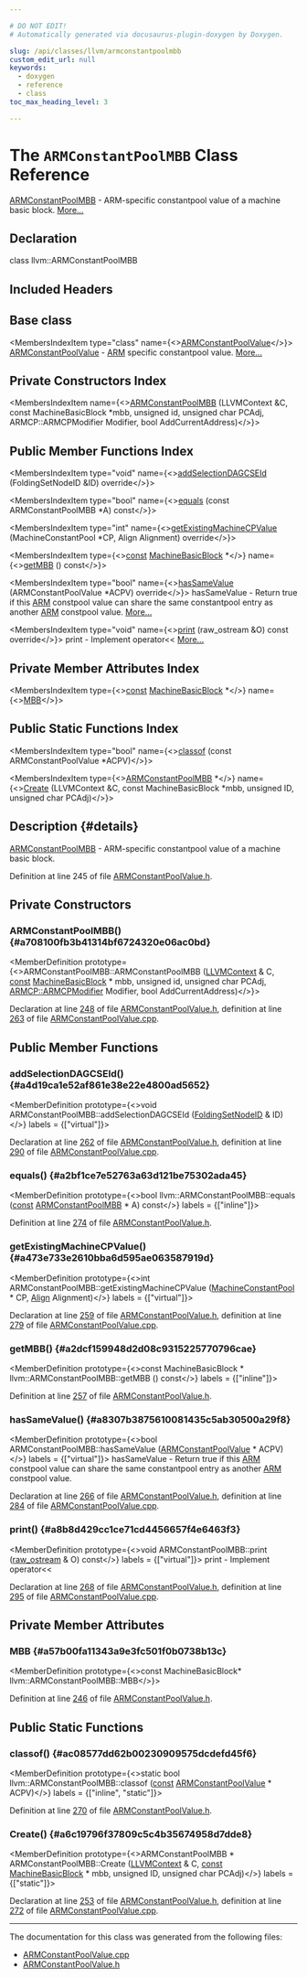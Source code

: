 ```yaml
---

# DO NOT EDIT!
# Automatically generated via docusaurus-plugin-doxygen by Doxygen.

slug: /api/classes/llvm/armconstantpoolmbb
custom_edit_url: null
keywords:
  - doxygen
  - reference
  - class
toc_max_heading_level: 3

---
```





# The `ARMConstantPoolMBB` Class Reference

<DoxygenPage pluginConfig={pluginConfig}>

<a href="/docs/api/classes/llvm/armconstantpoolmbb">ARMConstantPoolMBB</a> - ARM-specific constantpool value of a machine basic block. <a href="#details">More...</a>

## Declaration

<CodeBlock>class llvm::ARMConstantPoolMBB</CodeBlock>

## Included Headers

<IncludesList>
<IncludesListItem
  filePath="Target/ARM/ARMConstantPoolValue.h"
  permalink="/docs/api/files/lib/lib/target/lib/target/arm/armconstantpoolvalue-h"
  isLocal="true" />
</IncludesList>

## Base class

<MembersIndex>

<MembersIndexItem
  type="class"
  name={<><a href="/docs/api/classes/llvm/armconstantpoolvalue">ARMConstantPoolValue</a></>}>
<a href="/docs/api/classes/llvm/armconstantpoolvalue">ARMConstantPoolValue</a> - <a href="/docs/api/namespaces/llvm/arm">ARM</a> specific constantpool value. <a href="/docs/api/classes/llvm/armconstantpoolvalue/#details">More...</a>
</MembersIndexItem>

</MembersIndex>

## Private Constructors Index

<MembersIndex>

<MembersIndexItem
  name={<><a href="#a708100fb3b41314bf6724320e06ac0bd">ARMConstantPoolMBB</a> (LLVMContext &amp;C, const MachineBasicBlock &#42;mbb, unsigned id, unsigned char PCAdj, ARMCP::ARMCPModifier Modifier, bool AddCurrentAddress)</>}>
</MembersIndexItem>

</MembersIndex>

## Public Member Functions Index

<MembersIndex>

<MembersIndexItem
  type="void"
  name={<><a href="#a4d19ca1e52af861e38e22e4800ad5652">addSelectionDAGCSEId</a> (FoldingSetNodeID &amp;ID) override</>}>
</MembersIndexItem>

<MembersIndexItem
  type="bool"
  name={<><a href="#a2bf1ce7e52763a63d121be75302ada45">equals</a> (const ARMConstantPoolMBB &#42;A) const</>}>
</MembersIndexItem>

<MembersIndexItem
  type="int"
  name={<><a href="#a473e733e2610bba6d595ae063587919d">getExistingMachineCPValue</a> (MachineConstantPool &#42;CP, Align Alignment) override</>}>
</MembersIndexItem>

<MembersIndexItem
  type={<><a href="/docs/api/files/lib/lib/target/lib/target/aarch64/aarch64promoteconstant-cpp/#a90f8350fecae261c25be85d38b451bff">const</a> <a href="/docs/api/classes/llvm/machinebasicblock">MachineBasicBlock</a> &#42;</>}
  name={<><a href="#a2dcf159948d2d08c9315225770796cae">getMBB</a> () const</>}>
</MembersIndexItem>

<MembersIndexItem
  type="bool"
  name={<><a href="#a8307b3875610081435c5ab30500a29f8">hasSameValue</a> (ARMConstantPoolValue &#42;ACPV) override</>}>
hasSameValue - Return true if this <a href="/docs/api/namespaces/llvm/arm">ARM</a> constpool value can share the same constantpool entry as another <a href="/docs/api/namespaces/llvm/arm">ARM</a> constpool value. <a href="#a8307b3875610081435c5ab30500a29f8">More...</a>
</MembersIndexItem>

<MembersIndexItem
  type="void"
  name={<><a href="#a8b8d429cc1ce71cd4456657f4e6463f3">print</a> (raw&#95;ostream &amp;O) const override</>}>
print - Implement operator&lt;&lt; <a href="#a8b8d429cc1ce71cd4456657f4e6463f3">More...</a>
</MembersIndexItem>

</MembersIndex>

## Private Member Attributes Index

<MembersIndex>

<MembersIndexItem
  type={<><a href="/docs/api/files/lib/lib/target/lib/target/aarch64/aarch64promoteconstant-cpp/#a90f8350fecae261c25be85d38b451bff">const</a> <a href="/docs/api/classes/llvm/machinebasicblock">MachineBasicBlock</a> &#42;</>}
  name={<><a href="#a57b00fa11343a9e3fc501f0b0738b13c">MBB</a></>}>
</MembersIndexItem>

</MembersIndex>

## Public Static Functions Index

<MembersIndex>

<MembersIndexItem
  type="bool"
  name={<><a href="#ac08577dd62b00230909575dcdefd45f6">classof</a> (const ARMConstantPoolValue &#42;ACPV)</>}>
</MembersIndexItem>

<MembersIndexItem
  type={<><a href="/docs/api/classes/llvm/armconstantpoolmbb">ARMConstantPoolMBB</a> &#42;</>}
  name={<><a href="#a6c19796f37809c5c4b35674958d7dde8">Create</a> (LLVMContext &amp;C, const MachineBasicBlock &#42;mbb, unsigned ID, unsigned char PCAdj)</>}>
</MembersIndexItem>

</MembersIndex>

## Description {#details}

<a href="/docs/api/classes/llvm/armconstantpoolmbb">ARMConstantPoolMBB</a> - ARM-specific constantpool value of a machine basic block.

Definition at line 245 of file <a href="/docs/api/files/lib/lib/target/lib/target/arm/armconstantpoolvalue-h">ARMConstantPoolValue.h</a>.

<SectionDefinition>

## Private Constructors

### ARMConstantPoolMBB() {#a708100fb3b41314bf6724320e06ac0bd}

<MemberDefinition
  prototype={<>ARMConstantPoolMBB::ARMConstantPoolMBB (<a href="/docs/api/classes/llvm/llvmcontext">LLVMContext</a> &amp; C, <a href="/docs/api/files/lib/lib/target/lib/target/aarch64/aarch64promoteconstant-cpp/#a90f8350fecae261c25be85d38b451bff">const</a> <a href="/docs/api/classes/llvm/machinebasicblock">MachineBasicBlock</a> &#42; mbb, unsigned id, unsigned char PCAdj, <a href="/docs/api/namespaces/llvm/armcp/#ad792b254bbbd9b9f3e5ea93d54a54d85">ARMCP::ARMCPModifier</a> Modifier, bool AddCurrentAddress)</>}>

Declaration at line <a href="/docs/api/files/lib/lib/target/lib/target/arm/armconstantpoolvalue-h/#l00248">248</a> of file <a href="/docs/api/files/lib/lib/target/lib/target/arm/armconstantpoolvalue-h">ARMConstantPoolValue.h</a>, definition at line <a href="/docs/api/files/lib/lib/target/lib/target/arm/armconstantpoolvalue-cpp/#l00263">263</a> of file <a href="/docs/api/files/lib/lib/target/lib/target/arm/armconstantpoolvalue-cpp">ARMConstantPoolValue.cpp</a>.
</MemberDefinition>

</SectionDefinition>

<SectionDefinition>

## Public Member Functions

### addSelectionDAGCSEId() {#a4d19ca1e52af861e38e22e4800ad5652}

<MemberDefinition
  prototype={<>void ARMConstantPoolMBB::addSelectionDAGCSEId (<a href="/docs/api/classes/llvm/foldingsetnodeid">FoldingSetNodeID</a> &amp; ID)</>}
  labels = {["virtual"]}>

Declaration at line <a href="/docs/api/files/lib/lib/target/lib/target/arm/armconstantpoolvalue-h/#l00262">262</a> of file <a href="/docs/api/files/lib/lib/target/lib/target/arm/armconstantpoolvalue-h">ARMConstantPoolValue.h</a>, definition at line <a href="/docs/api/files/lib/lib/target/lib/target/arm/armconstantpoolvalue-cpp/#l00290">290</a> of file <a href="/docs/api/files/lib/lib/target/lib/target/arm/armconstantpoolvalue-cpp">ARMConstantPoolValue.cpp</a>.
</MemberDefinition>

### equals() {#a2bf1ce7e52763a63d121be75302ada45}

<MemberDefinition
  prototype={<>bool llvm::ARMConstantPoolMBB::equals (<a href="/docs/api/files/lib/lib/target/lib/target/aarch64/aarch64promoteconstant-cpp/#a90f8350fecae261c25be85d38b451bff">const</a> <a href="/docs/api/classes/llvm/armconstantpoolmbb">ARMConstantPoolMBB</a> &#42; A) const</>}
  labels = {["inline"]}>

Definition at line <a href="/docs/api/files/lib/lib/target/lib/target/arm/armconstantpoolvalue-h/#l00274">274</a> of file <a href="/docs/api/files/lib/lib/target/lib/target/arm/armconstantpoolvalue-h">ARMConstantPoolValue.h</a>.
</MemberDefinition>

### getExistingMachineCPValue() {#a473e733e2610bba6d595ae063587919d}

<MemberDefinition
  prototype={<>int ARMConstantPoolMBB::getExistingMachineCPValue (<a href="/docs/api/classes/llvm/machineconstantpool">MachineConstantPool</a> &#42; CP, <a href="/docs/api/structs/llvm/align">Align</a> Alignment)</>}
  labels = {["virtual"]}>

Declaration at line <a href="/docs/api/files/lib/lib/target/lib/target/arm/armconstantpoolvalue-h/#l00259">259</a> of file <a href="/docs/api/files/lib/lib/target/lib/target/arm/armconstantpoolvalue-h">ARMConstantPoolValue.h</a>, definition at line <a href="/docs/api/files/lib/lib/target/lib/target/arm/armconstantpoolvalue-cpp/#l00279">279</a> of file <a href="/docs/api/files/lib/lib/target/lib/target/arm/armconstantpoolvalue-cpp">ARMConstantPoolValue.cpp</a>.
</MemberDefinition>

### getMBB() {#a2dcf159948d2d08c9315225770796cae}

<MemberDefinition
  prototype={<>const MachineBasicBlock &#42; llvm::ARMConstantPoolMBB::getMBB () const</>}
  labels = {["inline"]}>

Definition at line <a href="/docs/api/files/lib/lib/target/lib/target/arm/armconstantpoolvalue-h/#l00257">257</a> of file <a href="/docs/api/files/lib/lib/target/lib/target/arm/armconstantpoolvalue-h">ARMConstantPoolValue.h</a>.
</MemberDefinition>

### hasSameValue() {#a8307b3875610081435c5ab30500a29f8}

<MemberDefinition
  prototype={<>bool ARMConstantPoolMBB::hasSameValue (<a href="/docs/api/classes/llvm/armconstantpoolvalue">ARMConstantPoolValue</a> &#42; ACPV)</>}
  labels = {["virtual"]}>
hasSameValue - Return true if this <a href="/docs/api/namespaces/llvm/arm">ARM</a> constpool value can share the same constantpool entry as another <a href="/docs/api/namespaces/llvm/arm">ARM</a> constpool value.

Declaration at line <a href="/docs/api/files/lib/lib/target/lib/target/arm/armconstantpoolvalue-h/#l00266">266</a> of file <a href="/docs/api/files/lib/lib/target/lib/target/arm/armconstantpoolvalue-h">ARMConstantPoolValue.h</a>, definition at line <a href="/docs/api/files/lib/lib/target/lib/target/arm/armconstantpoolvalue-cpp/#l00284">284</a> of file <a href="/docs/api/files/lib/lib/target/lib/target/arm/armconstantpoolvalue-cpp">ARMConstantPoolValue.cpp</a>.
</MemberDefinition>

### print() {#a8b8d429cc1ce71cd4456657f4e6463f3}

<MemberDefinition
  prototype={<>void ARMConstantPoolMBB::print (<a href="/docs/api/classes/llvm/raw-ostream">raw&#95;ostream</a> &amp; O) const</>}
  labels = {["virtual"]}>
print - Implement operator&lt;&lt;

Declaration at line <a href="/docs/api/files/lib/lib/target/lib/target/arm/armconstantpoolvalue-h/#l00268">268</a> of file <a href="/docs/api/files/lib/lib/target/lib/target/arm/armconstantpoolvalue-h">ARMConstantPoolValue.h</a>, definition at line <a href="/docs/api/files/lib/lib/target/lib/target/arm/armconstantpoolvalue-cpp/#l00295">295</a> of file <a href="/docs/api/files/lib/lib/target/lib/target/arm/armconstantpoolvalue-cpp">ARMConstantPoolValue.cpp</a>.
</MemberDefinition>

</SectionDefinition>

<SectionDefinition>

## Private Member Attributes

### MBB {#a57b00fa11343a9e3fc501f0b0738b13c}

<MemberDefinition
  prototype={<>const MachineBasicBlock&#42; llvm::ARMConstantPoolMBB::MBB</>}>

Definition at line <a href="/docs/api/files/lib/lib/target/lib/target/arm/armconstantpoolvalue-h/#l00246">246</a> of file <a href="/docs/api/files/lib/lib/target/lib/target/arm/armconstantpoolvalue-h">ARMConstantPoolValue.h</a>.
</MemberDefinition>

</SectionDefinition>

<SectionDefinition>

## Public Static Functions

### classof() {#ac08577dd62b00230909575dcdefd45f6}

<MemberDefinition
  prototype={<>static bool llvm::ARMConstantPoolMBB::classof (<a href="/docs/api/files/lib/lib/target/lib/target/aarch64/aarch64promoteconstant-cpp/#a90f8350fecae261c25be85d38b451bff">const</a> <a href="/docs/api/classes/llvm/armconstantpoolvalue">ARMConstantPoolValue</a> &#42; ACPV)</>}
  labels = {["inline", "static"]}>

Definition at line <a href="/docs/api/files/lib/lib/target/lib/target/arm/armconstantpoolvalue-h/#l00270">270</a> of file <a href="/docs/api/files/lib/lib/target/lib/target/arm/armconstantpoolvalue-h">ARMConstantPoolValue.h</a>.
</MemberDefinition>

### Create() {#a6c19796f37809c5c4b35674958d7dde8}

<MemberDefinition
  prototype={<>ARMConstantPoolMBB &#42; ARMConstantPoolMBB::Create (<a href="/docs/api/classes/llvm/llvmcontext">LLVMContext</a> &amp; C, <a href="/docs/api/files/lib/lib/target/lib/target/aarch64/aarch64promoteconstant-cpp/#a90f8350fecae261c25be85d38b451bff">const</a> <a href="/docs/api/classes/llvm/machinebasicblock">MachineBasicBlock</a> &#42; mbb, unsigned ID, unsigned char PCAdj)</>}
  labels = {["static"]}>

Declaration at line <a href="/docs/api/files/lib/lib/target/lib/target/arm/armconstantpoolvalue-h/#l00253">253</a> of file <a href="/docs/api/files/lib/lib/target/lib/target/arm/armconstantpoolvalue-h">ARMConstantPoolValue.h</a>, definition at line <a href="/docs/api/files/lib/lib/target/lib/target/arm/armconstantpoolvalue-cpp/#l00272">272</a> of file <a href="/docs/api/files/lib/lib/target/lib/target/arm/armconstantpoolvalue-cpp">ARMConstantPoolValue.cpp</a>.
</MemberDefinition>

</SectionDefinition>

<hr/>

The documentation for this class was generated from the following files:

<ul>
<li><a href="/docs/api/files/lib/lib/target/lib/target/arm/armconstantpoolvalue-cpp">ARMConstantPoolValue.cpp</a></li>
<li><a href="/docs/api/files/lib/lib/target/lib/target/arm/armconstantpoolvalue-h">ARMConstantPoolValue.h</a></li>
</ul>

</DoxygenPage>
